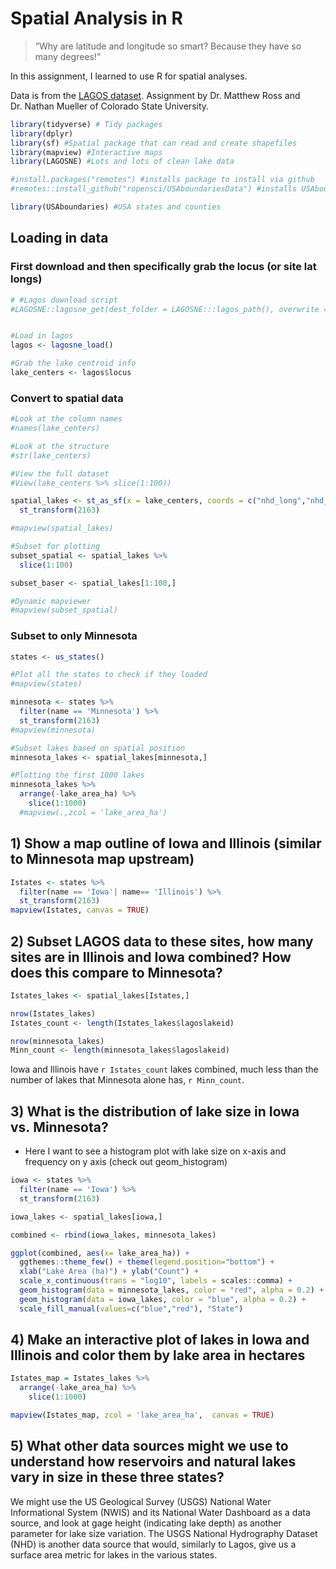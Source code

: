 # Spatial Analysis in R

>"Why are latitude and longitude so smart? Because they have so many degrees!"

In this assignment, I learned to use R for spatial analyses.

Data is from the [LAGOS dataset](https://lagoslakes.org/). Assignment by Dr. Matthew Ross and Dr. Nathan Mueller of Colorado State University.

```r
library(tidyverse) # Tidy packages
library(dplyr)
library(sf) #Spatial package that can read and create shapefiles 
library(mapview) #Interactive maps
library(LAGOSNE) #Lots and lots of clean lake data

#install.packages("remotes") #installs package to install via github
#remotes::install_github("ropensci/USAboundariesData") #installs USAboundaries

library(USAboundaries) #USA states and counties

```

## Loading in data

### First download and then specifically grab the locus (or site lat longs)

```r
# #Lagos download script
#LAGOSNE::lagosne_get(dest_folder = LAGOSNE:::lagos_path(), overwrite = TRUE)


#Load in lagos
lagos <- lagosne_load()

#Grab the lake centroid info
lake_centers <- lagos$locus


```

### Convert to spatial data
```r
#Look at the column names
#names(lake_centers)

#Look at the structure
#str(lake_centers)

#View the full dataset
#View(lake_centers %>% slice(1:100))

spatial_lakes <- st_as_sf(x = lake_centers, coords = c("nhd_long","nhd_lat"), crs = 4326) %>%
  st_transform(2163)

#mapview(spatial_lakes)

#Subset for plotting
subset_spatial <- spatial_lakes %>%
  slice(1:100) 

subset_baser <- spatial_lakes[1:100,]

#Dynamic mapviewer
#mapview(subset_spatial)

```

### Subset to only Minnesota

```r
states <- us_states()

#Plot all the states to check if they loaded
#mapview(states)

minnesota <- states %>%
  filter(name == 'Minnesota') %>%
  st_transform(2163)
#mapview(minnesota)

#Subset lakes based on spatial position
minnesota_lakes <- spatial_lakes[minnesota,]

#Plotting the first 1000 lakes
minnesota_lakes %>%
  arrange(-lake_area_ha) %>%
    slice(1:1000)
  #mapview(.,zcol = 'lake_area_ha')
```

## 1) Show a map outline of Iowa and Illinois (similar to Minnesota map upstream)

```r
Istates <- states %>%
  filter(name == 'Iowa'| name== 'Illinois') %>%
  st_transform(2163)
mapview(Istates, canvas = TRUE) 
```

## 2) Subset LAGOS data to these sites, how many sites are in Illinois and Iowa combined? How does this compare to Minnesota?

```r

Istates_lakes <- spatial_lakes[Istates,]

nrow(Istates_lakes)
Istates_count <- length(Istates_lakes$lagoslakeid)

nrow(minnesota_lakes)
Minn_count <- length(minnesota_lakes$lagoslakeid)

```

Iowa and Illinois have `r Istates_count` lakes combined, much less than the number of lakes that Minnesota alone has, `r Minn_count`.


## 3) What is the distribution of lake size in Iowa vs. Minnesota?

- Here I want to see a histogram plot with lake size on x-axis and frequency on y axis (check out geom_histogram)

```r

iowa <- states %>%
  filter(name == 'Iowa') %>%
  st_transform(2163)

iowa_lakes <- spatial_lakes[iowa,]

combined <- rbind(iowa_lakes, minnesota_lakes)

ggplot(combined, aes(x= lake_area_ha)) + 
  ggthemes::theme_few() + theme(legend.position="bottom") +
  xlab("Lake Area (ha)") + ylab("Count") +
  scale_x_continuous(trans = "log10", labels = scales::comma) +
  geom_histogram(data = minnesota_lakes, color = "red", alpha = 0.2) + 
  geom_histogram(data = iowa_lakes, color = "blue", alpha = 0.2) +
  scale_fill_manual(values=c("blue","red"), "State")

```

## 4) Make an interactive plot of lakes in Iowa and Illinois and color them by lake area in hectares

```r
Istates_map = Istates_lakes %>%
  arrange(-lake_area_ha) %>%
    slice(1:1000)

mapview(Istates_map, zcol = 'lake_area_ha',  canvas = TRUE) 

```


## 5) What other data sources might we use to understand how reservoirs and natural lakes vary in size in these three states? 

We might use the US Geological Survey (USGS) National Water Informational System (NWIS) and its National Water Dashboard as a data source, and look at gage height (indicating lake depth) as another parameter for lake size variation. The USGS National Hydrography Dataset (NHD) is another data source that would, similarly to Lagos, give us a surface area metric for lakes in the various states.